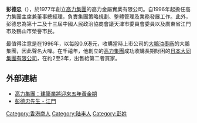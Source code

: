 '''彭德忠'''{{MH}}（{{bd|1948年}}），於1977年創立[[高力集團|高力集團]]的高力金屬實業有限公司。自1996年起擔任高力集團主席兼董事總經理，負責集團策略規劃、整體管理及業務發展工作。此外，彭德忠為第十二及十三屆中國人民政治協商會議天津市委員會委員以及廣東省江門市及鶴山市榮譽市民。

最值得注意是在1996年，以每股0.9港元，收購當時上市公司的[[大鵬油墨廠|大鵬油墨廠]]的大鵬集團，因此聲名大噪。在千禧年，他創立的[[高力集團|高力集團]]成功收購長期財困的[[日本|日本]][[大同集團有限公司|大同集團有限公司]]，在約2至3年，出售給第二者買家。

==外部連結==
*[http://hk.jrj.com.cn/2010/06/2215057652412.shtml 高力集團：建築業將迎來五年黃金期] {{Wayback|url=http://hk.jrj.com.cn/2010/06/2215057652412.shtml |date=20190830162607 }}
*[https://web.archive.org/web/20160527073613/http://www.jiangmen.gov.cn/hq/rysm/dspjmsrysm/200606/t20060628_43597.html 彭德忠先生 - 江門]


[[Category:香港商人|Category:香港商人]]
[[Category:陆丰人|Category:陆丰人]]
[[Category:彭姓|Category:彭姓]]